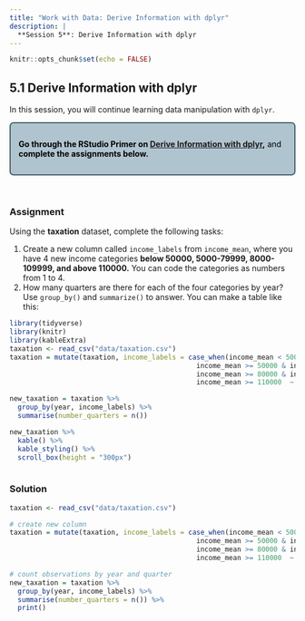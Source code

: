 ```yaml
---
title: "Work with Data: Derive Information with dplyr"
description: |
  **Session 5**: Derive Information with dplyr
---
```


```r
knitr::opts_chunk$set(echo = FALSE)
```
<style>
  .blackbox {
    padding: 1em;
    background: #b0c4cf;
    color: black;
    border: 2px solid #455a64;
    border-radius: 7px;
  }
</style>

## 5.1 Derive Information with dplyr

In this session, you will continue learning data manipulation with `dplyr`.

:::: {.blackbox data-latex=""}
**Go through the RStudio Primer on [Derive Information with dplyr](https://rstudio.cloud/learn/primers/2.3),** and **complete the assignments below.**
::::
<p>&nbsp;</p>

### Assignment
 
Using the **taxation** dataset, complete the following tasks:

  1. Create a new column called `income_labels` from `income_mean`, where you have 4 new income categories **below 50000, 5000-79999, 8000-109999, and above 110000.** You can code the categories as numbers from 1 to 4. 
  2. How many quarters are there for each of the four categories by year? Use `group_by()` and `summarize()` to answer. You can make a table like this:
  
```r
library(tidyverse)
library(knitr)
library(kableExtra)
taxation <- read_csv("data/taxation.csv")
taxation = mutate(taxation, income_labels = case_when(income_mean < 50000 ~ "1",
                                              income_mean >= 50000 & income_mean < 80000 ~ "2",
                                              income_mean >= 80000 & income_mean < 110000 ~ "3",
                                              income_mean >= 110000  ~ "4"))
```
``` r
new_taxation = taxation %>% 
  group_by(year, income_labels) %>%
  summarise(number_quarters = n())

new_taxation %>%
  kable() %>%
  kable_styling() %>%
  scroll_box(height = "300px")
  
```

### Solution
```r
taxation <- read_csv("data/taxation.csv")

# create new column
taxation = mutate(taxation, income_labels = case_when(income_mean < 50000 ~ "1",
                                              income_mean >= 50000 & income_mean < 80000 ~ "2",
                                              income_mean >= 80000 & income_mean < 110000 ~ "3",
                                              income_mean >= 110000  ~ "4"))

# count observations by year and quarter
new_taxation = taxation %>% 
  group_by(year, income_labels) %>%
  summarise(number_quarters = n()) %>%
  print()
```